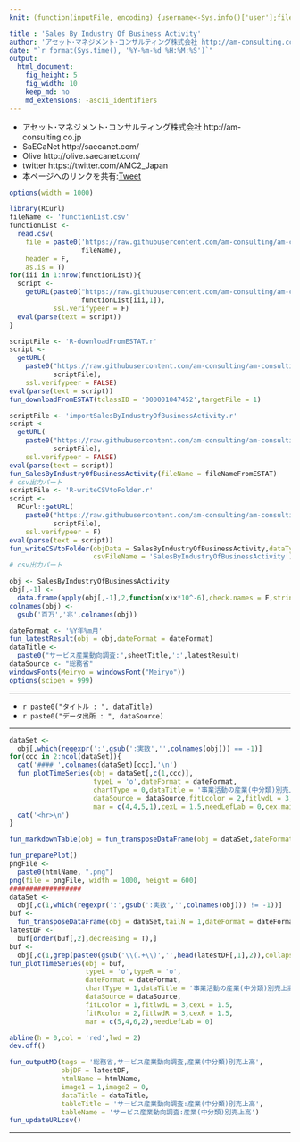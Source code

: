 ```yaml
---
knit: (function(inputFile, encoding) {username<-Sys.info()['user'];fileName<-'defaultPath.csv';pathToFile <-paste0('C:/Users/', username,'/Desktop/pathToCSV/');setwd(pathToFile);buf0<-read.csv(fileName,header = F,skip = 0,stringsAsFactor = F,check.names = F,fileEncoding = 'utf-8');timeStamp<-format(Sys.time(),'%Y%m%d%H%M%S');htmlName<-'SalesByIndustryOfBusinessActivity';rmarkdown::render(inputFile, encoding = encoding, output_file = paste0('C:/Users/',username,buf0[2,1],'charts/','am-consulting.co.jp-',htmlName,'.html')) })

title : 'Sales By Industry Of Business Activity'
author: 'アセット･マネジメント･コンサルティング株式会社 http://am-consulting.co.jp'
date: "`r format(Sys.time(), '%Y-%m-%d %H:%M:%S')`"
output: 
  html_document:
    fig_height: 5
    fig_width: 10
    keep_md: no
    md_extensions: -ascii_identifiers 
---
```

<link href="http://knowledgevault.saecanet.com/components/rmarkdown-html.css" rel="stylesheet">
<script src="http://knowledgevault.saecanet.com/components/JavascriptCode.js"></script>
<style>.main-container {max-width : 1000px;}</style>

- アセット･マネジメント･コンサルティング株式会社 http://am-consulting.co.jp
- SaECaNet http://saecanet.com/
- Olive http://olive.saecanet.com/
- twitter https://twitter.com/AMC2_Japan
- 本ページへのリンクを共有:<a href="https://twitter.com/share" class="twitter-share-button" data-via="AMC2_Japan" data-size="large">Tweet</a> <script>!function(d,s,id){var js,fjs=d.getElementsByTagName(s)[0],p=/^http:/.test(d.location)?'http':'https';if(!d.getElementById(id)){js=d.createElement(s);js.id=id;js.src=p+'://platform.twitter.com/widgets.js';fjs.parentNode.insertBefore(js,fjs);}}(document, 'script', 'twitter-wjs');</script>

```r
options(width = 1000)
```

```r
library(RCurl)
fileName <- 'functionList.csv'
functionList <-
  read.csv(
    file = paste0('https://raw.githubusercontent.com/am-consulting/am-consulting.github.io/master/csv/',
                  fileName),
    header = F,
    as.is = T)
for(iii in 1:nrow(functionList)){
  script <- 
    getURL(paste0("https://raw.githubusercontent.com/am-consulting/am-consulting.github.io/master/", 
                  functionList[iii,1]),
           ssl.verifypeer = F)
  eval(parse(text = script))
}
```

```r
scriptFile <- 'R-downloadFromESTAT.r'
script <-
  getURL(
    paste0("https://raw.githubusercontent.com/am-consulting/am-consulting.github.io/master/",
           scriptFile),
    ssl.verifypeer = FALSE)
eval(parse(text = script))
fun_downloadFromESTAT(tclassID = '000001047452',targetFile = 1)
```

```r
scriptFile <- 'importSalesByIndustryOfBusinessActivity.r'
script <-
  getURL(
    paste0("https://raw.githubusercontent.com/am-consulting/am-consulting.github.io/master/",
           scriptFile),
    ssl.verifypeer = FALSE)
eval(parse(text = script))
fun_SalesByIndustryOfBusinessActivity(fileName = fileNameFromESTAT)
# csv出力パート
scriptFile <- 'R-writeCSVtoFolder.r'
script <-
  RCurl::getURL(
    paste0("https://raw.githubusercontent.com/am-consulting/am-consulting.github.io/master/",
           scriptFile),
    ssl.verifypeer = F)
eval(parse(text = script))
fun_writeCSVtoFolder(objData = SalesByIndustryOfBusinessActivity,dataType = 1,
                     csvFileName = 'SalesByIndustryOfBusinessActivity')
# csv出力パート
```

```r
obj <- SalesByIndustryOfBusinessActivity
obj[,-1] <- 
  data.frame(apply(obj[,-1],2,function(x)x*10^-6),check.names = F,stringsAsFactors = F)
colnames(obj) <- 
  gsub('百万','兆',colnames(obj))
```

```r
dateFormat <- '%Y年%m月'
fun_latestResult(obj = obj,dateFormat = dateFormat)
dataTitle <- 
  paste0("サービス産業動向調査:",sheetTitle,':',latestResult)
dataSource <- "総務省"
windowsFonts(Meiryo = windowsFont("Meiryo"))
options(scipen = 999)
```

***

- `r paste0("タイトル : ", dataTitle)`
- `r paste0("データ出所 : ", dataSource)`

***

```r
dataSet <- 
  obj[,which(regexpr(':',gsub(':実数','',colnames(obj))) == -1)]
for(ccc in 2:ncol(dataSet)){
  cat('#### ',colnames(dataSet)[ccc],'\n')
  fun_plotTimeSeries(obj = dataSet[,c(1,ccc)],
                     typeL = 'o',dateFormat = dateFormat,
                     chartType = 0,dataTitle = '事業活動の産業(中分類)別売上高',
                     dataSource = dataSource,fitLcolor = 2,fitlwdL = 3,
                     mar = c(4,4,5,1),cexL = 1.5,needLefLab = 0,cex.main = 0.9)
  cat('<hr>\n')
}
```

```r
fun_markdownTable(obj = fun_transposeDataFrame(obj = dataSet,dateFormat = dateFormat,tailN = 4))
```

```r
fun_preparePlot()
pngFile <-
  paste0(htmlName, ".png")
png(file = pngFile, width = 1000, height = 600)
##################
dataSet <- 
  obj[,c(1,which(regexpr(':',gsub(':実数','',colnames(obj))) != -1))]
buf <- 
  fun_transposeDataFrame(obj = dataSet,tailN = 1,dateFormat = dateFormat)
latestDF <-
  buf[order(buf[,2],decreasing = T),]
buf <-
  obj[,c(1,grep(paste0(gsub('\\(.+\\)','',head(latestDF[,1],2)),collapse = '|'),colnames(obj)))]
fun_plotTimeSeries(obj = buf,
                   typeL = 'o',typeR = 'o',
                   dateFormat = dateFormat,
                   chartType = 1,dataTitle = '事業活動の産業(中分類)別売上高',
                   dataSource = dataSource,
                   fitLcolor = 1,fitlwdL = 3,cexL = 1.5,
                   fitRcolor = 2,fitlwdR = 3,cexR = 1.5,
                   mar = c(5,4,6,2),needLefLab = 0)

abline(h = 0,col = 'red',lwd = 2)
dev.off()
```

```r
fun_outputMD(tags = '総務省,サービス産業動向調査,産業(中分類)別売上高',
             objDF = latestDF,
             htmlName = htmlName,
             image1 = 1,image2 = 0,
             dataTitle = dataTitle,
             tableTitle = 'サービス産業動向調査:産業(中分類)別売上高',
             tableName = 'サービス産業動向調査:産業(中分類)別売上高')
fun_updateURLcsv()
```

***
<script>MakeNegative();</script>
<script>
  (function(i,s,o,g,r,a,m){i['GoogleAnalyticsObject']=r;i[r]=i[r]||function(){
  (i[r].q=i[r].q||[]).push(arguments)},i[r].l=1*new Date();a=s.createElement(o),
  m=s.getElementsByTagName(o)[0];a.async=1;a.src=g;m.parentNode.insertBefore(a,m)
  })(window,document,'script','https://www.google-analytics.com/analytics.js','ga');

  ga('create', 'UA-3077339-5', 'auto');
  ga('send', 'pageview');

</script>
